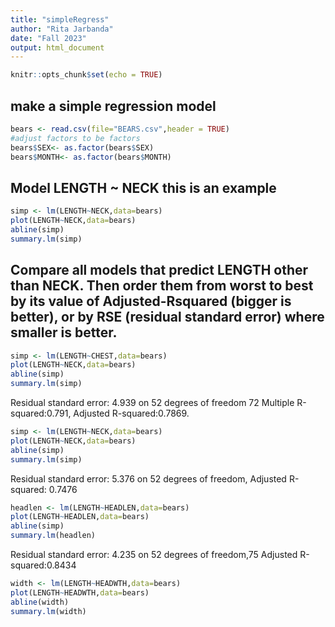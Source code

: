 ```yaml
---
title: "simpleRegress"
author: "Rita Jarbanda"
date: "Fall 2023"
output: html_document
---
```


```r
knitr::opts_chunk$set(echo = TRUE)
```

## make a simple regression model

```r
bears <- read.csv(file="BEARS.csv",header = TRUE)
#adjust factors to be factors
bears$SEX<- as.factor(bears$SEX)
bears$MONTH<- as.factor(bears$MONTH)
```

## Model LENGTH ~ NECK  this is an example  

```r
simp <- lm(LENGTH~NECK,data=bears)
plot(LENGTH~NECK,data=bears)
abline(simp)
summary.lm(simp)
```


## Compare all models that predict LENGTH other than NECK. Then order them from worst to best by its value of Adjusted-Rsquared (bigger is better), or by RSE (residual standard error) where smaller is better. 

```r
simp <- lm(LENGTH~CHEST,data=bears)
plot(LENGTH~NECK,data=bears)
abline(simp)
summary.lm(simp)
```

Residual standard error: 4.939 on 52 degrees of freedom 72 Multiple R-squared:0.791, Adjusted R-squared:0.7869.

```r
simp <- lm(LENGTH~NECK,data=bears)
plot(LENGTH~NECK,data=bears)
abline(simp)
summary.lm(simp)
```

Residual standard error: 5.376 on 52 degrees of freedom, Adjusted R-squared: 0.7476

```r
headlen <- lm(LENGTH~HEADLEN,data=bears)
plot(LENGTH~HEADLEN,data=bears)
abline(simp)
summary.lm(headlen)
```

Residual standard error: 4.235 on 52 degrees of freedom,75 Adjusted R-squared:0.8434

```r
width <- lm(LENGTH~HEADWTH,data=bears)
plot(LENGTH~HEADWTH,data=bears)
abline(width)
summary.lm(width)
```






